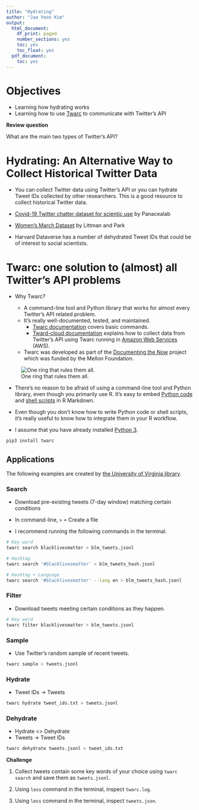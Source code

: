 ```yaml
---
title: "Hydrating"
author: "Jae Yeon Kim"
output:
  html_document:
    df_print: paged
    number_sections: yes
    toc: yes
    toc_float: yes
  pdf_document:
    toc: yes
---
```


# Objectives 

- Learning how hydrating works 
- Learning how to use [Twarc](https://github.com/DocNow/twarc) to communicate with Twitter's API

**Review question**

What are the main two types of Twitter's API?

# Hydrating: An Alternative Way to Collect Historical Twitter Data

- You can collect Twitter data using Twitter's API or you can hydrate Tweet IDs collected by other researchers. This is a good resource to collect historical Twitter data.

- [Covid-19 Twitter chatter dataset for scientic use](http://www.panacealab.org/covid19/) by Panacealab 
- [Women's March Dataset](https://dataverse.harvard.edu/dataset.xhtml?persistentId=doi:10.7910/DVN/5ZVMOR) by Littman and Park

- Harvard Dataverse has a number of dehydrated Tweet IDs that could be of interest to social scientists. 

# Twarc: one solution to (almost) all Twitter's API problems 

- Why Twarc?
  
  - A command-line tool and Python library that works for almost every Twitter's API related problem. 
  - It's really well-documented, tested, and maintained. 
     - [Twarc documentation](https://scholarslab.github.io/learn-twarc/06-twarc-command-basics) covers basic commands. 
     - [Tward-cloud documentation](https://twarc-cloud.readthedocs.io/_/downloads/en/stable/pdf/) explains how to collect data from Twitter's API using Twarc running in [Amazon Web Services](https://aws.amazon.com/) (AWS).
  - Twarc was developed as part of the [Documenting the Now](https://www.docnow.io/) project which was funded by the Mellon Foundation.
  
![One ring that rules them all.](https://vignette.wikia.nocookie.net/lotr/images/8/8b/DOiAi2WUEAE3A1Y.0.jpg/revision/latest/scale-to-width-down/699?cb=20200305221819)
  
- There's no reason to be afraid of using a command-line tool and Python library, even though you primarily use R. It's easy to embed [Python code](https://bookdown.org/yihui/rmarkdown/language-engines.html#python) and [shell scripts](https://bookdown.org/yihui/rmarkdown/language-engines.html#shell-scripts) in R Markdown.

- Even though you don't know how to write Python code or shell scripts, it's really useful to know how to integrate them in your R workflow.

- I assume that you have already installed [Python 3](https://www.python.org/download/releases/3.0/).

```bash
pip3 install twarc
```

## Applications 

The following examples are created by [the University of Virginia library](http://digitalcollecting.lib.virginia.edu/toolkit/docs/social-media/twarc-commands/).

### Search 

- Download pre-existing tweets (7-day window) matching certain conditions

- In command-line, `>` = Create a file 

- I recommend running the following commands in the terminal. 

```bash
# Key word 
twarc search blacklivesmatter > blm_tweets.jsonl
```

```bash
# Hashtag 
twarc search '#blacklivesmatter' > blm_tweets_hash.jsonl
```

```bash
# Hashtag + Language 
twarc search '#blacklivesmatter' --lang en > blm_tweets_hash.jsonl
```

### Filter 

- Download tweets meeting certain conditions as they happen. 

```bash
# Key word
twarc filter blacklivesmatter > blm_tweets.jsonl
```

### Sample 

- Use Twitter's random sample of recent tweets. 

```bash
twarc sample > tweets.jsonl 
```

### Hydrate 

- Tweet IDs -> Tweets 

```bash
twarc hydrate tweet_ids.txt > tweets.jsonl 
```

### Dehydrate 

- Hydrate <> Dehydrate 
- Tweets -> Tweet IDs

```bash
twarc dehydrate tweets.jsonl > tweet_ids.txt
```

**Challenge**

1. Collect tweets contain some key words of your choice using `twarc search` and save them as `tweets.jsonl`. 

2. Using `less` command in the terminal, inspect `twarc.log`. 

3. Using `less` command in the terminal, inspect `tweets.json`. 
